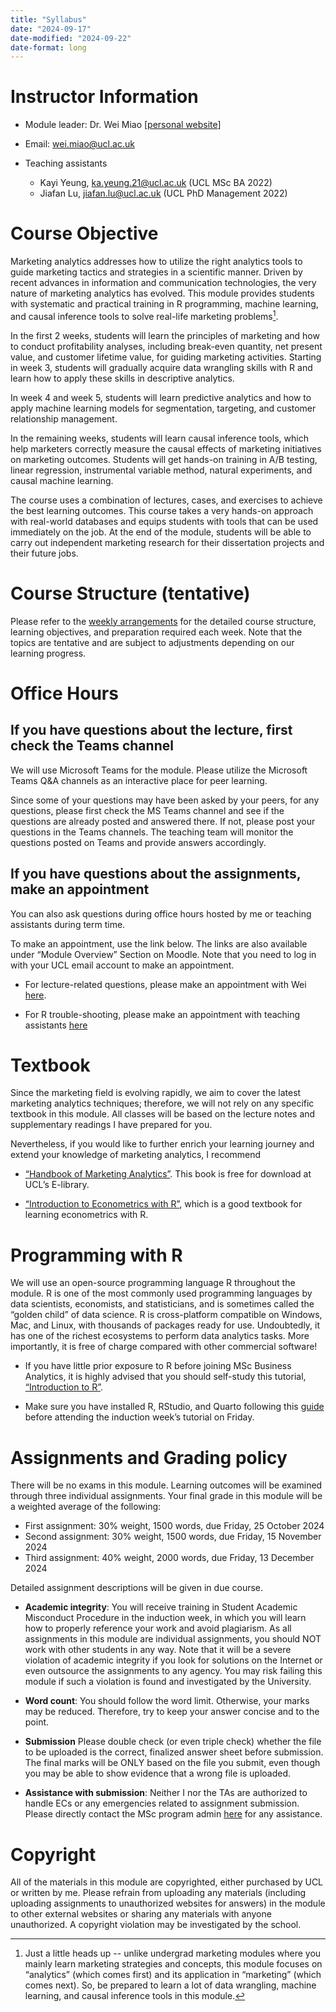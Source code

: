 ```yaml
---
title: "Syllabus"
date: "2024-09-17"
date-modified: "2024-09-22"
date-format: long
---
```


# Instructor Information

-   Module leader: Dr. Wei Miao [[personal website](https://miaowei.netlify.app/)]

-   Email: [wei.miao\@ucl.ac.uk](mailto:wei.miao@ucl.ac.uk)

-   Teaching assistants

    -   Kayi Yeung, [ka.yeung.21\@ucl.ac.uk](mailto:ka.yeung.21@ucl.ac.uk) (UCL MSc BA 2022)
    -   Jiafan Lu, [jiafan.lu\@ucl.ac.uk](mailto:jiafan.lu.22@ucl.ac.uk) (UCL PhD Management 2022)

# Course Objective

Marketing analytics addresses how to utilize the right analytics tools to guide marketing tactics and strategies in a scientific manner. Driven by recent advances in information and communication technologies, the very nature of marketing analytics has evolved. This module provides students with systematic and practical training in R programming, machine learning, and causal inference tools to solve real-life marketing problems[^1].

[^1]: Just a little heads up \-- unlike undergrad marketing modules where you mainly learn marketing strategies and concepts, this module focuses on "analytics" (which comes first) and its application in "marketing" (which comes next). So, be prepared to learn a lot of data wrangling, machine learning, and causal inference tools in this module.

In the first 2 weeks, students will learn the principles of marketing and how to conduct profitability analyses, including break-even quantity, net present value, and customer lifetime value, for guiding marketing activities. Starting in week 3, students will gradually acquire data wrangling skills with R and learn how to apply these skills in descriptive analytics.

In week 4 and week 5, students will learn predictive analytics and how to apply machine learning models for segmentation, targeting, and customer relationship management.

In the remaining weeks, students will learn causal inference tools, which help marketers correctly measure the causal effects of marketing initiatives on marketing outcomes. Students will get hands-on training in A/B testing, linear regression, instrumental variable method, natural experiments, and causal machine learning.

The course uses a combination of lectures, cases, and exercises to achieve the best learning outcomes. This course takes a very hands-on approach with real-world databases and equips students with tools that can be used immediately on the job. At the end of the module, students will be able to carry out independent marketing research for their dissertation projects and their future jobs.

# Course Structure (tentative)

Please refer to the [weekly arrangements](WeeklyArrangements.qmd) for the detailed course structure, learning objectives, and preparation required each week. Note that the topics are tentative and are subject to adjustments depending on our learning progress.

# Office Hours

## If you have questions about the lecture, first check the Teams channel

We will use Microsoft Teams for the module. Please utilize the Microsoft Teams Q&A channels as an interactive place for peer learning.

Since some of your questions may have been asked by your peers, for any questions, please first check the MS Teams channel and see if the questions are already posted and answered there. If not, please post your questions in the Teams channels. The teaching team will monitor the questions posted on Teams and provide answers accordingly.

## If you have questions about the assignments, make an appointment

You can also ask questions during office hours hosted by me or teaching assistants during term time. 

To make an appointment, use the link below. The links are also available under "Module Overview" Section on Moodle. Note that you need to log in with your UCL email account to make an appointment.

- For lecture-related questions, please make an appointment with Wei [here](https://outlook.office365.com/owa/calendar/MarketingAnalyticsOfficeHoursWei@live.ucl.ac.uk/bookings/s/mfjnYXzzTk6c_1gb5Gx3Sw2).

- For R trouble-shooting, please make an appointment with teaching assistants [here](https://outlook.office365.com/owa/calendar/MarketingAnalyticsOfficeHoursWei@live.ucl.ac.uk/bookings/s/Fr4etO85jEWCU7to5RXDhw2)

# Textbook

Since the marketing field is evolving rapidly, we aim to cover the latest marketing analytics techniques; therefore, we will not rely on any specific textbook in this module. All classes will be based on the lecture notes and supplementary readings I have prepared for you.

Nevertheless, if you would like to further enrich your learning journey and extend your knowledge of marketing analytics, I recommend

-   ["Handbook of Marketing Analytics"](https://ucl-new-primo.hosted.exlibrisgroup.com/permalink/f/5qfvbu/UCL_LMS_DS51237610180004761). This book is free for download at UCL's E-library.

-   ["Introduction to Econometrics with R"](https://www.econometrics-with-r.org/index.html), which is a good textbook for learning econometrics with R.

# Programming with R

We will use an open-source programming language R throughout the module. R is one of the most commonly used programming languages by data scientists, economists, and statisticians, and is sometimes called the "golden child" of data science. R is cross-platform compatible on Windows, Mac, and Linux, with thousands of packages ready for use. Undoubtedly, it has one of the richest ecosystems to perform data analytics tasks. More importantly, it is free of charge compared with other commercial software!

- If you have little prior exposure to R before joining MSc Business Analytics, it is highly advised that you should self-study this tutorial, ["Introduction to R"](https://cran.r-project.org/doc/manuals/r-release/R-intro.pdf).

- Make sure you have installed R, RStudio, and Quarto following this [guide](https://weim-mkt.github.io/UCLMarketingAnalytics/R-InstallR.html) before attending the induction week's tutorial on Friday.

# Assignments and Grading policy

There will be no exams in this module. Learning outcomes will be examined through three individual assignments. Your final grade in this module will be a weighted average of the following:

-   First assignment: 30% weight, 1500 words, due Friday, 25 October 2024
-   Second assignment: 30% weight, 1500 words, due Friday, 15 November 2024
-   Third assignment: 40% weight, 2000 words, due Friday, 13 December 2024

Detailed assignment descriptions will be given in due course.

-   **Academic integrity**: You will receive training in Student Academic Misconduct Procedure in the induction week, in which you will learn how to properly reference your work and avoid plagiarism. As all assignments in this module are individual assignments, you should NOT work with other students in any way. Note that it will be a severe violation of academic integrity if you look for solutions on the Internet or even outsource the assignments to any agency. You may risk failing this module if such a violation is found and investigated by the University.

-   **Word count**: You should follow the word limit. Otherwise, your marks may be reduced. Therefore, try to keep your answer concise and to the point.

-   **Submission** Please double check (or even triple check) whether the file to be uploaded is the correct, finalized answer sheet before submission. The final marks will be ONLY based on the file you submit, even though you may be able to show evidence that a wrong file is uploaded.

-   **Assistance with submission**: Neither I nor the TAs are authorized to handle ECs or any emergencies related to assignment submission. Please directly contact the MSc program admin [here](mailto:%20mgmt.ba-admin@ucl.ac.uk) for any assistance.

# Copyright

All of the materials in this module are copyrighted, either purchased by UCL or written by me. Please refrain from uploading any materials (including uploading assignments to unauthorized websites for answers) in the module to other external websites or sharing any materials with anyone unauthorized. A copyright violation may be investigated by the school.
